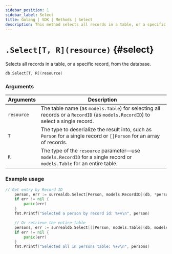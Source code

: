 ```yaml
---
sidebar_position: 1
sidebar_label: Select
title: Golang | SDK | Methods | Select
description: This method selects all records in a table, or a specific record, from the database.
---
```



# `.Select[T, R](resource)` {#select}

Selects all records in a table, or a specific record, from the database.

```go title="Method Syntax"
db.Select[T, R](resource)
```

### Arguments

<table>
    <thead>
        <tr>
            <th colspan="2" scope="col">Arguments</th>
            <th colspan="2" scope="col">Description</th>
        </tr>
    </thead>
    <tbody>
        <tr>
            <td colspan="2" scope="col" scope="row" data-label="Arguments">
                <code>resource</code>
                <Label label="required" />
            </td>
            <td colspan="2" scope="col" scope="row" data-label="Description">
                The table name (as <code>models.Table</code>) for selecting all records or a <code>RecordID</code> (as <code>models.RecordID</code>) to select a single record.
            </td>
        </tr>
        <tr>
            <td colspan="2" scope="col" scope="row" data-label="Arguments">
                <code>T</code>
                <Label label="required" />
            </td>
            <td colspan="2" scope="col" scope="row" data-label="Description">
                The type to deserialize the result into, such as <code>Person</code> for a single record or <code>[]Person</code> for an array of records.
            </td>
        </tr>
        <tr>
            <td colspan="2" scope="col" scope="row" data-label="Arguments">
                <code>R</code>
                <Label label="required" />
            </td>
            <td colspan="2" scope="col" scope="row" data-label="Description">
                The type of the <code>resource</code> parameter—use <code>models.RecordID</code> for a single record or <code>models.Table</code> for an entire table.
            </td>
        </tr>
    </tbody>
</table>

### Example usage

```go
// Get entry by Record ID
	person, err := surrealdb.Select[Person, models.RecordID](db, *person1.ID)
	if err != nil {
		panic(err)
	}
	fmt.Printf("Selected a person by record id: %+v\n", person)

	// Or retrieve the entire table
	persons, err := surrealdb.Select[[]Person, models.Table](db, models.Table("persons"))
	if err != nil {
		panic(err)
	}
	fmt.Printf("Selected all in persons table: %+v\n", persons)
```
